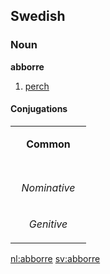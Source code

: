 ==Swedish==
===Noun===
'''abborre'''

#[[perch]]

====Conjugations====
{| border=1 cellspacing=0 
| bgcolor=#FFFFF0 colspan=5 align=center | '''Common''' 
|- 
|- bgcolor=#FFFFF0 align=center 
! rowspan=2 | 
| colspan=2 width=105 | ''Singular'' 
| colspan=2 | ''Plural'' 
|- bgcolor=#FFFFF0 align=center 
| width=105 | ''Indefinite'' 
| width=105 | ''Definite'' 
| width=105 | ''Indefinite'' 
|  width=105 | ''Definite'' 
|- align=center 
| width=105 bgcolor=#FFFFF0 | ''Nominative'' 
| [[abborre]] 
| [[abborren]] 
| [[abborrar]] 
| [[abborrarna]] 
|- align=center 
| width=105 bgcolor=#FFFFF0 | ''Genitive'' 
| [[abborres]] 
| [[abborrens]] 
| [[abborrars]] 
| [[abborrarnas]] 
|}

[[nl:abborre]]
[[sv:abborre]]